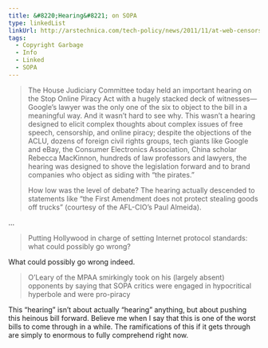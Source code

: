```yaml
---
title: &#8220;Hearing&#8221; on SOPA
type: linkedList
linkUrl: http://arstechnica.com/tech-policy/news/2011/11/at-web-censorship-hearing-congress-guns-for-pro-pirate-google.ars
tags:
  - Copyright Garbage
  - Info
  - Linked
  - SOPA
---
```


> The House Judiciary Committee today held an important hearing on the Stop Online Piracy Act with a hugely stacked deck of witnesses—Google’s lawyer was the only one of the six to object to the bill in a meaningful way. And it wasn’t hard to see why. This wasn’t a hearing designed to elicit complex thoughts about complex issues of free speech, censorship, and online piracy; despite the objections of the ACLU, dozens of foreign civil rights groups, tech giants like Google and eBay, the Consumer Electronics Association, China scholar Rebecca MacKinnon, hundreds of law professors and lawyers, the hearing was designed to shove the legislation forward and to brand companies who object as siding with “the pirates.”
>
> How low was the level of debate? The hearing actually descended to statements like “the First Amendment does not protect stealing goods off trucks” (courtesy of the AFL-CIO’s Paul Almeida).

…

> Putting Hollywood in charge of setting Internet protocol standards: what could possibly go wrong?

What could possibly go wrong indeed.

> O’Leary of the MPAA smirkingly took on his (largely absent) opponents by saying that SOPA critics were engaged in hypocritical hyperbole and were pro-piracy

This “hearing” isn’t about actually “hearing” anything, but about pushing this heinous bill forward. Believe me when I say that this is one of the worst bills to come through in a while. The ramifications of this if it gets through are simply to enormous to fully comprehend right now.
